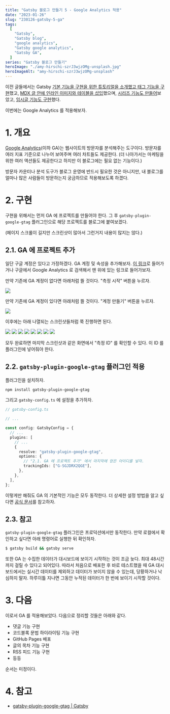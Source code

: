 ```yaml
---
title: "Gatsby 블로그 만들기 5 - Google Analytics 적용"
date: "2023-01-26"
slug: "230126-gatsby-5-ga"
tags:
  [
    "Gatsby",
    "Gatsby blog",
    "google analytics",
    "Gatsby google analytics",
    "Gatsby GA",
  ]
series: "Gatsby 블로그 만들기"
heroImage: "./amy-hirschi-szrJ3wjzOMg-unsplash.jpg"
heroImageAlt: "amy-hirschi-szrJ3wjzOMg-unsplash"
---
```


이전 글들에서는 Gatsby [기본 기능을 구현을 위한 튜토리얼을 소개했고 태그 기능을 구현](https://ricale.kr/blog/posts/230111-gatsby-1/)했고, [MDX 글 안에 인라인 이미지와 테이블을 삽입](https://ricale.kr/blog/posts/230112-gatsby-2/)했으며, [시리즈 기능도 만들어](https://ricale.kr/blog/posts/230119-gatsby-3-series/)보았고, [임시글 기능도 구현](https://ricale.kr/blog/posts/230122-gatsby-4-drafts/)했다.

이번에는 Google Analytics 를 적용해보자.

# 1. 개요

[Google Analytics](https://marketingplatform.google.com/about/analytics/)(이하 GA)는 웹사이트의 방문자를 분석해주는 도구이다. 방문자를 여러 지표 기준으로 나누어 보여주며 여러 차트들도 제공한다. (더 나아가서는 마케팅을 위한 여러 액션들도 제공한다고 하지만 이 블로그에는 필요 없는 기능이다.)

방문자 카운터나 분석 도구가 블로그 운영에 반드시 필요한 것은 아니지만, 내 블로그를 얼마나 많은 사람들이 방문하는지 궁금하므로 적용해보도록 하겠다.

# 2. 구현

구현을 위해서는 먼저 GA 에 프로젝트를 만들어야 한다. 그 후 `gatsby-plugin-google-gtag` 플러그인으로 해당 프로젝트를 블로그에 붙여보겠다.

(페이지 스크롤이 길지만 스크린샷이 많아서 그런거지 내용이 많지는 않다.)

## 2.1. GA 에 프로젝트 추가

일단 구글 계정은 있다고 가정하겠다. GA 계정 및 속성을 추가해보자. [이 링크](https://analytics.google.com/analytics/web/#/)로 들어가거나 구글에서 Google Analytics 로 검색해서 맨 위에 있는 링크로 들어가보자.

만약 기존에 GA 계정이 없다면 아래처럼 뜰 것이다. "측정 시작" 버튼을 누르자.

![](./ga-1-1.png)

만약 기존에 GA 계정이 있다면 아래처럼 뜰 것이다. "계정 만들기" 버튼을 누르자.

![](./ga-1-2.png)

이후에는 아래 나열되는 스크린샷들처럼 쭉 진행하면 된다.

![](./ga-2.png)
![](./ga-3.png)
![](./ga-4.png)
![](./ga-5.png)
![](./ga-6.png)
![](./ga-7.png)
![](./ga-8.png)
![](./ga-9.png)

모두 완료하면 마지막 스크린샷과 같은 화면에서 "측정 ID" 를 확인할 수 있다. 이 ID 를 플러그인에 넣어줘야 한다.

## 2.2. `gatsby-plugin-google-gtag` 플러그인 적용

플러그인을 설치하자.

```sh
npm install gatsby-plugin-google-gtag
```

그리고 `gatsby-config.ts` 에 설정을 추가하자.

```ts
// gatsby-config.ts

// ...

const config: GatsbyConfig = {
  // ...
  plugins: [
    // ...
    {
      resolve: "gatsby-plugin-google-gtag",
      options: {
        // "2.1. GA 에 프로젝트 추가" 에서 마지막에 얻은 아이디를 넣자.
        trackingIds: ["G-SGJDRX2QGE"],
      },
    },
  ],
};
```

이렇게만 해줘도 GA 의 기본적인 기능은 모두 동작한다. 더 상세한 설정 방법을 알고 싶다면 [공식 문서](https://www.gatsbyjs.com/plugins/gatsby-plugin-google-gtag/)를 참고하자.

## 2.3. 참고

`gatsby-plugin-google-gtag` 플러그인은 프로덕션에서만 동작한다. 만약 로컬에서 확인하고 싶다면 아래 명령어로 실행한 뒤 확인하자.

```sh
$ gatsby build && gatsby serve
```

또한 GA 는 수집한 데이터가 대시보드에 보이기 시작하는 것이 조금 늦다. 최대 48시간까지 걸릴 수 있다고 되어있다. 따라서 처음으로 배포한 후 바로 테스트했을 때 GA 대시보드에서는 실시간 데이터를 제외하고 데이터가 보이지 않을 수 있는데, 당황하거나 낙심하지 말자. 하루이틀 지나면 그동안 누적된 데이터가 한 번에 보이기 시작할 것이다.

# 3. 다음

이로서 GA 를 적용해보았다. 다음으로 정리할 것들은 아래와 같다.

- 댓글 기능 구현
- 코드블록 문법 하이라이팅 기능 구현
- GitHub Pages 배포
- 글의 목차 기능 구현
- RSS 피드 기능 구현
- 등등

순서는 미정이다.

# 4. 참고

- [gatsby-plugin-google-gtag | Gatsby](https://www.gatsbyjs.com/plugins/gatsby-plugin-google-gtag/)
